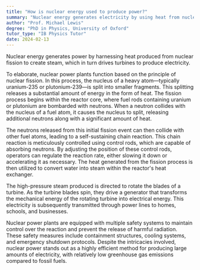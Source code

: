 ```yaml
---
title: "How is nuclear energy used to produce power?"
summary: "Nuclear energy generates electricity by using heat from nuclear fission to produce steam, which drives turbines. This process effectively converts nuclear reactions into electrical power."
author: "Prof. Michael Lewis"
degree: "PhD in Physics, University of Oxford"
tutor_type: "IB Physics Tutor"
date: 2024-02-13
---
```


Nuclear energy generates power by harnessing heat produced from nuclear fission to create steam, which in turn drives turbines to produce electricity.

To elaborate, nuclear power plants function based on the principle of nuclear fission. In this process, the nucleus of a heavy atom—typically uranium-235 or plutonium-239—is split into smaller fragments. This splitting releases a substantial amount of energy in the form of heat. The fission process begins within the reactor core, where fuel rods containing uranium or plutonium are bombarded with neutrons. When a neutron collides with the nucleus of a fuel atom, it causes the nucleus to split, releasing additional neutrons along with a significant amount of heat.

The neutrons released from this initial fission event can then collide with other fuel atoms, leading to a self-sustaining chain reaction. This chain reaction is meticulously controlled using control rods, which are capable of absorbing neutrons. By adjusting the position of these control rods, operators can regulate the reaction rate, either slowing it down or accelerating it as necessary. The heat generated from the fission process is then utilized to convert water into steam within the reactor's heat exchanger.

The high-pressure steam produced is directed to rotate the blades of a turbine. As the turbine blades spin, they drive a generator that transforms the mechanical energy of the rotating turbine into electrical energy. This electricity is subsequently transmitted through power lines to homes, schools, and businesses.

Nuclear power plants are equipped with multiple safety systems to maintain control over the reaction and prevent the release of harmful radiation. These safety measures include containment structures, cooling systems, and emergency shutdown protocols. Despite the intricacies involved, nuclear power stands out as a highly efficient method for producing large amounts of electricity, with relatively low greenhouse gas emissions compared to fossil fuels.
    